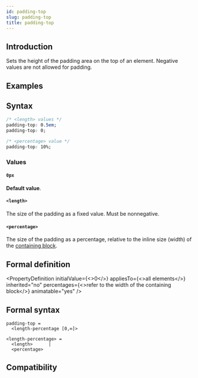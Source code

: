 ```yaml
---
id: padding-top
slug: padding-top
title: padding-top
---
```


## Introduction

Sets the height of the padding area on the top of an element. Negative values are not allowed for padding.

## Examples


<Go
  example="css-api"
  defaultFile="src/padding-top/App.tsx"
  img="https://lf-lynx.tiktok-cdns.com/obj/lynx-artifacts-oss-sg/lynx-website/assets/doc/css/padding-top.jpg"
  entry="src/padding-top"
  defaultEntryFile="dist/padding-top.lynx.bundle"
/>

## Syntax

```css
/* <length> values */
padding-top: 0.5em;
padding-top: 0;

/* <percentage> value */
padding-top: 10%;
```

### Values

#### `0px`

**Default value**.

#### `<length>`

The size of the padding as a fixed value. Must be nonnegative.

#### `<percentage>`

The size of the padding as a percentage, relative to the inline size (width) of the [containing block](https://developer.mozilla.org/en-US/docs/Web/CSS/Containing_block).

## Formal definition


<PropertyDefinition
  initialValue={<>0</>}
  appliesTo={<>all elements</>}
  inherited="no"
  percentages={<>refer to the width of the containing block</>}
  animatable="yes"
/>

## Formal syntax

```
padding-top =
  <length-percentage [0,∞]>

<length-percentage> =
  <length>      |
  <percentage>
```

## Compatibility


<LegacyCompatTable metadata="css/properties/padding-top" />
